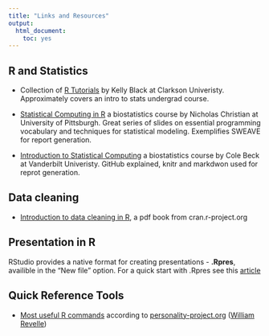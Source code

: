 ```yaml
---
title: "Links and Resources"
output:
  html_document:
    toc: yes
---
```



## R and Statistics
 
 - Collection of [R Tutorials](http://www.cyclismo.org/tutorial/R/) by Kelly Black at Clarkson Univeristy. Approximately covers an intro to stats undergrad course. 
 
 - [Statistical Computing in R](http://www.pitt.edu/~njc23/) a biostatistics course by   Nicholas Christian at University of Pittsburgh.  Great series of slides on essential programming vocabulary and techniques  for statistical modeling. Exemplifies SWEAVE for report generation.
 
 - [Introduction to Statistical Computing](http://fonnesbeck.github.io/Bios301/lectures.html) a biostatistics course by Cole Beck at Vanderbilt Univeristy. GitHub explained, knitr and markdwon used for reprot generation.  
 
## Data cleaning 

  -  [Introduction to data cleaning in R](http://cran.r-project.org/doc/contrib/de_Jonge+van_der_Loo-Introduction_to_data_cleaning_with_R.pdf), a pdf book from cran.r-project.org

## Presentation in R

RStudio provides a native format for creating presentations - **.Rpres**, availible in the "New file" option. For a quick start with .Rpres see this [article](https://support.rstudio.com/hc/en-us/articles/200486468-Authoring-R-Presentations)


## Quick Reference Tools

 - [Most useful R commands](http://www.personality-project.org/r/r.commands.html) according to [personality-project.org](http://www.personality-project.org/index.html) ([William Revelle](http://www.personality-project.org/revelle.html))